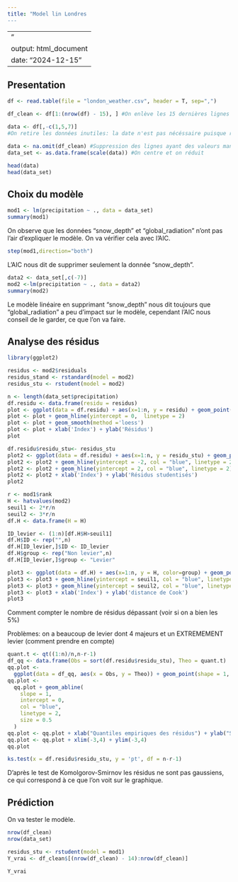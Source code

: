 ---
title: "Model lin Londres
---

---
"
output: html_document
date: "2024-12-15"
---

## Presentation

```{r}
df <- read.table(file = "london_weather.csv", header = T, sep=",")

df_clean <- df[1:(nrow(df) - 15), ] #On enlève les 15 dernières lignes qu'on réserve pour la prédiction

data <- df[,-c(1,5,7)]
#On retire les données inutiles: la date n'est pas nécéssaire puisque reflétée par autres paramètres (sunshine, mean_temp etc), et on garde seulement la température moyenne au lieu des 3 données.

data <- na.omit(df_clean) #Suppression des lignes ayant des valeurs manquantes
data_set <- as.data.frame(scale(data)) #On centre et on réduit

head(data)
head(data_set)
```

## Choix du modèle

```{r}
mod1 <- lm(precipitation ~ ., data = data_set)
summary(mod1)
```

On observe que les données "snow_depth" et "global_radiation" n'ont pas l'air d'expliquer le modèle. On va vérifier cela avec l'AIC.

```{r}
step(mod1,direction="both")
```

L'AIC nous dit de supprimer seulement la donnée "snow_depth".

```{r}
data2 <- data_set[,c(-7)]
mod2 <-lm(precipitation ~ ., data = data2)
summary(mod2)
```

Le modèle linéaire en supprimant "snow_depth" nous dit toujours que "global_radiation" a peu d'impact sur le modèle, cependant l'AIC nous conseil de le garder, ce que l'on va faire.

## Analyse des résidus

```{r}
library(ggplot2)

residus <- mod2$residuals
residus_stand <- rstandard(model = mod2)
residus_stu <- rstudent(model = mod2)

n <- length(data_set$precipitation)
df.residu <- data.frame(residu = residus)
plot <- ggplot(data = df.residu) + aes(x=1:n, y = residu) + geom_point()
plot <- plot + geom_hline(yintercept = 0,  linetype = 2)
plot <- plot + geom_smooth(method ='loess')
plot <- plot + xlab('Index') + ylab('Résidus')
plot

df.residu$residu_stu<- residus_stu
plot2 <- ggplot(data = df.residu) + aes(x=1:n, y = residu_stu) + geom_point()
plot2 <- plot2 + geom_hline(yintercept = -2, col = "blue", linetype = 2)
plot2 <- plot2 + geom_hline(yintercept = 2, col = "blue", linetype = 2)
plot2 <- plot2 + xlab('Index') + ylab('Résidus studentisés')
plot2

r <- mod1$rank
H <- hatvalues(mod2)
seuil1 <- 2*r/n
seuil2 <- 3*r/n
df.H <- data.frame(H = H)

ID_levier <- (1:n)[df.H$H>seuil1]
df.H$ID <- rep("",n)
df.H[ID_levier,]$ID <- ID_levier
df.H$group <- rep("Non levier",n)
df.H[ID_levier,]$group <- "Levier"

plot3 <- ggplot(data = df.H) + aes(x=1:n, y = H, color=group) + geom_point()
plot3 <- plot3 + geom_hline(yintercept = seuil1, col = "blue", linetype = 2)
plot3 <- plot3 + geom_hline(yintercept = seuil2, col = "blue", linetype = 3)
plot3 <- plot3 + xlab('Index') + ylab('distance de Cook')
plot3
```
Comment compter le nombre de résidus dépassant (voir si on a bien les 5%)

Problèmes: on a beaucoup  de levier dont 4 majeurs et un EXTREMEMENT levier (comment prendre en compte)

```{r}
quant.t <- qt((1:n)/n,n-r-1)
df_qq <- data.frame(Obs = sort(df.residu$residu_stu), Theo = quant.t)
qq.plot <-
  ggplot(data = df_qq, aes(x = Obs, y = Theo)) + geom_point(shape = 1, size = 2.5)
qq.plot <-
  qq.plot + geom_abline(
    slope = 1,
    intercept = 0,
    col = "blue",
    linetype = 2,
    size = 0.5
  )
qq.plot <- qq.plot + xlab("Quantiles empiriques des résidus") + ylab("Student T(n-r-1)")
qq.plot <- qq.plot + xlim(-3,4) + ylim(-3,4)
qq.plot
```

```{r}
ks.test(x = df.residu$residu_stu, y = 'pt', df = n-r-1)
```

D'après le test de Komolgorov-Smirnov les résidus ne sont pas gaussiens, ce qui correspond à ce que l'on voit sur le graphique.

## Prédiction

On va tester le modèle.

```{r}
nrow(df_clean)
nrow(data_set)
```

```{r}
residus_stu <- rstudent(model = mod1)
Y_vrai <- df_clean$[(nrow(df_clean) - 14):nrow(df_clean)]

Y_vrai
```
